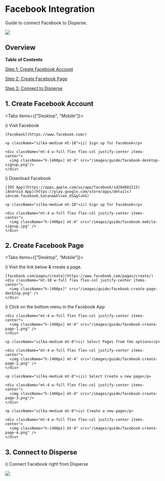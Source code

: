 
# Facebook Integration

Guide to connect Facebook to Disperse.

<img className="px-8 mt-10 rounded-lg" src="/images/guide/facebook.png" />

## Overview

**Table of Contents**

[Step 1: Create Facebook Account](/guides/facebook#1-create-facebook-account)

[Step 2: Create Facebook Page](/guides/facebook#2-create-facebook-page)

[Step 3: Connect to Disperse](/guides/facebook#3-connect-to-disperse)


## 1. Create Facebook Account

<Tabs items={["Desktop", "Mobile"]}>
  <Tab>
    <p className="silka-medium">i) Visit Facebook</p>
    
    [Facebook](https://www.facebook.com/)

    <p className="silka-medium mt-10">ii) Sign up for Facebook</p>

    <div className="mt-4 w-full flex flex-col justify-center items-center">
      <img className="h-[400px] mt-4" src="/images/guide/facebook-desktop-signup.png"/>
    </div>
  </Tab>

  <Tab>
    <p className="silka-medium">i) Download Facebook</p>

    [IOS App](https://apps.apple.com/us/app/facebook/id284882215)
    [Android App](https://play.google.com/store/apps/details?id=com.facebook.katana&hl=en_US&gl=US)

    <p className="silka-medium mt-10">ii) Sign up for Facebook</p>

    <div className="mt-4 w-full flex flex-col justify-center items-center">
      <img className="h-[400px] mt-4" src="/images/guide/facebook-mobile-signup.jpg" />
    </div>
  </Tab>
</Tabs>

## 2. Create Facebook Page

<Tabs items={["Desktop", "Mobile"]}>
  <Tab>
    <p className="silka-medium">i) Visit the link below & create a page.</p>

    [facebook.com/pages/create](https://www.facebook.com/pages/create/)
    <div className="mt-10 w-full flex flex-col justify-center items-center">
      <img className="h-[400px]" src="/images/guide/facebook-create-page-desktop.png" />
    </div>

  </Tab>
  <Tab>
    <p className="silka-medium">i) Click on the bottom menu in the Facebook App </p>

    <div className="mt-4 w-full flex flex-col justify-center items-center">
      <img className="h-[400px] mt-4" src="/images/guide/facebook-create-page-1.png" />
    </div>

    <p className="silka-medium mt-8">ii) Select Pages from the options</p>

    <div className="mt-4 w-full flex flex-col justify-center items-center">
      <img className="h-[400px] mt-4" src="/images/guide/facebook-create-page-2.png" />
    </div>

    <p className="silka-medium mt-8">iii) Select Create a new page</p>

    <div className="mt-4 w-full flex flex-col justify-center items-center">
      <img className="h-[400px] mt-4" src="/images/guide/facebook-create-page-3.png"/>
    </div>

    <p className="silka-medium mt-8">iv) Create a new page</p>

    <div className="mt-4 w-full flex flex-col justify-center items-center">
      <img className="h-[400px] mt-4" src="/images/guide/facebook-create-page-4.png" />
    </div>

  </Tab>
</Tabs>



## 3. Connect to Disperse

<p className="silka-medium mt-8">i) Connect Facebook right from Disperse</p>

<div className="flex flex-col justify-center items-center w-full">
  <img className="h-[400px] mt-6" src="/images/guide/connect-facebook.png" />
</div>